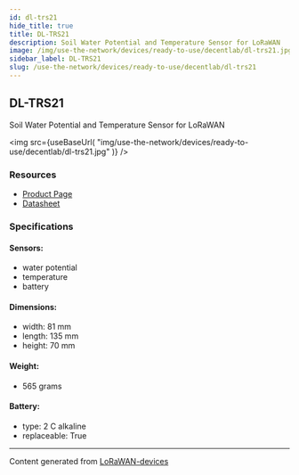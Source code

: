 ```yaml
---
id: dl-trs21
hide_title: true
title: DL-TRS21
description: Soil Water Potential and Temperature Sensor for LoRaWAN
image: /img/use-the-network/devices/ready-to-use/decentlab/dl-trs21.jpg
sidebar_label: DL-TRS21
slug: /use-the-network/devices/ready-to-use/decentlab/dl-trs21
---
```



## DL-TRS21

Soil Water Potential and Temperature Sensor for LoRaWAN

<img
src={useBaseUrl(
"img/use-the-network/devices/ready-to-use/decentlab/dl-trs21.jpg"
)}
/>

### Resources

- [Product Page](https://www.decentlab.com/products/soil-water-potential-and-temperature-sensor-for-lorawan)
- [Datasheet](https://cdn.decentlab.com/download/datasheets/Decentlab-DL-TRS21-datasheet.pdf)

### Specifications

#### Sensors:
- water potential
- temperature
- battery
#### Dimensions:
- width: 81 mm
- length: 135 mm
- height: 70 mm
#### Weight: 
- 565 grams
#### Battery: 
- type: 2 C alkaline
- replaceable: True



---
Content generated from [LoRaWAN-devices](https://github.com/TheThingsNetwork/lorawan-devices)